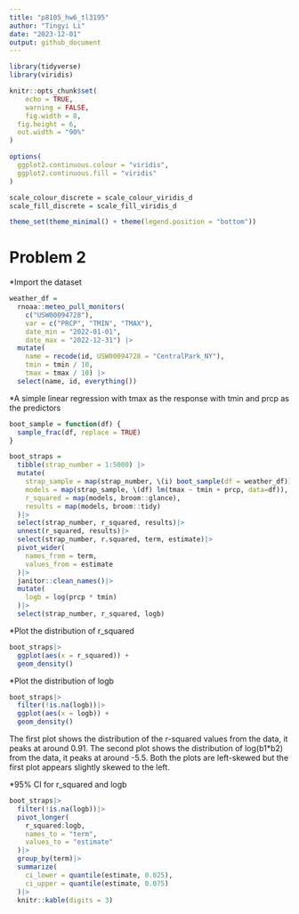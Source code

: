 ```yaml
---
title: "p8105_hw6_tl3195"
author: "Tingyi Li"
date: "2023-12-01"
output: github_document
---
```


```r
library(tidyverse)
library(viridis)

knitr::opts_chunk$set(
	echo = TRUE,
	warning = FALSE,
	fig.width = 8, 
  fig.height = 6,
  out.width = "90%"
)

options(
  ggplot2.continuous.colour = "viridis",
  ggplot2.continuous.fill = "viridis"
)

scale_colour_discrete = scale_colour_viridis_d
scale_fill_discrete = scale_fill_viridis_d

theme_set(theme_minimal() + theme(legend.position = "bottom"))
```

# Problem 2

*Import the dataset 
```r
weather_df = 
  rnoaa::meteo_pull_monitors(
    c("USW00094728"),
    var = c("PRCP", "TMIN", "TMAX"), 
    date_min = "2022-01-01",
    date_max = "2022-12-31") |>
  mutate(
    name = recode(id, USW00094728 = "CentralPark_NY"),
    tmin = tmin / 10,
    tmax = tmax / 10) |>
  select(name, id, everything())
```

*A simple linear regression with tmax as the response with tmin and prcp as the predictors
```r
boot_sample = function(df) {
  sample_frac(df, replace = TRUE)
}

boot_straps = 
  tibble(strap_number = 1:5000) |> 
  mutate(
    strap_sample = map(strap_number, \(i) boot_sample(df = weather_df)),
    models = map(strap_sample, \(df) lm(tmax ~ tmin + prcp, data=df)),
    r_squared = map(models, broom::glance),
    results = map(models, broom::tidy)
  )|>
  select(strap_number, r_squared, results)|>
  unnest(r_squared, results)|>
  select(strap_number, r.squared, term, estimate)|>
  pivot_wider(
    names_from = term,
    values_from = estimate
  )|>
  janitor::clean_names()|>
  mutate(
    logb = log(prcp * tmin)
  )|>
  select(strap_number, r_squared, logb)

```

*Plot the distribution of r_squared
```r
boot_straps|>
  ggplot(aes(x = r_squared)) +
  geom_density()
```

*Plot the distribution of logb
```r
boot_straps|>
  filter(!is.na(logb))|>
  ggplot(aes(x = logb)) +
  geom_density()
```

The first plot shows the distribution of the r-squared values from the data, it peaks at around 0.91. The second plot shows the distribution of log(b1*b2) from the data, it peaks at around -5.5. Both the plots are left-skewed but the first plot appears slightly skewed to the left. 


*95% CI for r_squared and logb
```r
boot_straps|>
  filter(!is.na(logb))|>
  pivot_longer(
    r_squared:logb,
    names_to = "term",
    values_to = "estimate"
  )|>
  group_by(term)|>
  summarize(
    ci_lower = quantile(estimate, 0.025),
    ci_upper = quantile(estimate, 0.075)
  )|>
  knitr::kable(digits = 3)
```

